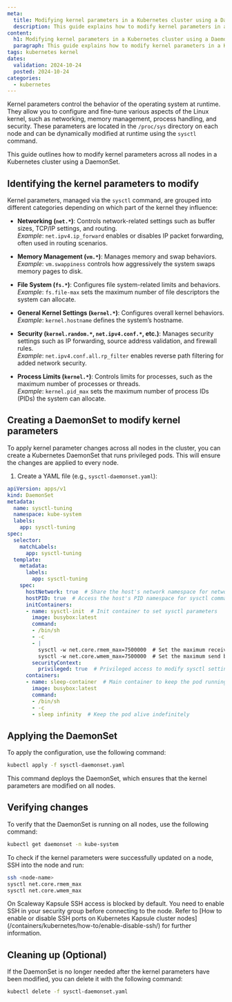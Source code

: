 ```yaml
---
meta:
  title: Modifying kernel parameters in a Kubernetes cluster using a DaemonSet
  description: This guide explains how to modify kernel parameters in a Kubernetes cluster using a DaemonSet
content:
  h1: Modifying kernel parameters in a Kubernetes cluster using a DaemonSet
  paragraph: This guide explains how to modify kernel parameters in a Kubernetes cluster using a DaemonSet
tags: kubernetes kernel
dates:
  validation: 2024-10-24
  posted: 2024-10-24
categories:
  - kubernetes
---
```


Kernel parameters control the behavior of the operating system at runtime. They allow you to configure and fine-tune various aspects of the Linux kernel, such as networking, memory management, process handling, and security. These parameters are located in the `/proc/sys` directory on each node and can be dynamically modified at runtime using the `sysctl` command.

This guide outlines how to modify kernel parameters across all nodes in a Kubernetes cluster using a DaemonSet.

## Identifying the kernel parameters to modify

Kernel parameters, managed via the `sysctl` command, are grouped into different categories depending on which part of the kernel they influence:

- **Networking (`net.*`)**: Controls network-related settings such as buffer sizes, TCP/IP settings, and routing.  
  *Example*: `net.ipv4.ip_forward` enables or disables IP packet forwarding, often used in routing scenarios.
  
- **Memory Management (`vm.*`)**: Manages memory and swap behaviors.  
  *Example*: `vm.swappiness` controls how aggressively the system swaps memory pages to disk.

- **File System (`fs.*`)**: Configures file system-related limits and behaviors.  
  *Example*: `fs.file-max` sets the maximum number of file descriptors the system can allocate.

- **General Kernel Settings (`kernel.*`)**: Configures overall kernel behaviors.  
  *Example*: `kernel.hostname` defines the system’s hostname.

- **Security (`kernel.random.*`, `net.ipv4.conf.*`, etc.)**: Manages security settings such as IP forwarding, source address validation, and firewall rules.  
  *Example*: `net.ipv4.conf.all.rp_filter` enables reverse path filtering for added network security.

- **Process Limits (`kernel.*`)**: Controls limits for processes, such as the maximum number of processes or threads.  
  *Example*: `kernel.pid_max` sets the maximum number of process IDs (PIDs) the system can allocate.

## Creating a DaemonSet to modify kernel parameters

To apply kernel parameter changes across all nodes in the cluster, you can create a Kubernetes DaemonSet that runs privileged pods. This will ensure the changes are applied to every node.

1. Create a YAML file (e.g., `sysctl-daemonset.yaml`):

```yaml
apiVersion: apps/v1
kind: DaemonSet
metadata:
  name: sysctl-tuning
  namespace: kube-system
  labels:
    app: sysctl-tuning
spec:
  selector:
    matchLabels:
      app: sysctl-tuning
  template:
    metadata:
      labels:
        app: sysctl-tuning
    spec:
      hostNetwork: true  # Share the host's network namespace for network-related sysctl changes
      hostPID: true  # Access the host's PID namespace for sysctl commands
      initContainers:
      - name: sysctl-init  # Init container to set sysctl parameters
        image: busybox:latest
        command:
        - /bin/sh
        - -c
        - |
          sysctl -w net.core.rmem_max=7500000  # Set the maximum receive buffer size
          sysctl -w net.core.wmem_max=7500000  # Set the maximum send buffer size
        securityContext:
          privileged: true  # Privileged access to modify sysctl settings on the host
      containers:
      - name: sleep-container  # Main container to keep the pod running
        image: busybox:latest
        command:
        - /bin/sh
        - -c
        - sleep infinity  # Keep the pod alive indefinitely
```

## Applying the DaemonSet

To apply the configuration, use the following command:

```bash
kubectl apply -f sysctl-daemonset.yaml
```

This command deploys the DaemonSet, which ensures that the kernel parameters are modified on all nodes.

## Verifying changes

To verify that the DaemonSet is running on all nodes, use the following command:

```bash
kubectl get daemonset -n kube-system
```

To check if the kernel parameters were successfully updated on a node, SSH into the node and run:

```bash
ssh <node-name>
sysctl net.core.rmem_max
sysctl net.core.wmem_max
```

<Message type="note">
    On Scaleway Kapsule SSH access is blocked by default. You need to enable SSH in your security group before connecting to the node. Refer to [How to enable or disable SSH ports on Kubernetes Kapsule cluster nodes](/containers/kubernetes/how-to/enable-disable-ssh/) for further information.
</Message>

## Cleaning up (Optional)

If the DaemonSet is no longer needed after the kernel parameters have been modified, you can delete it with the following command:

```bash
kubectl delete -f sysctl-daemonset.yaml
```
